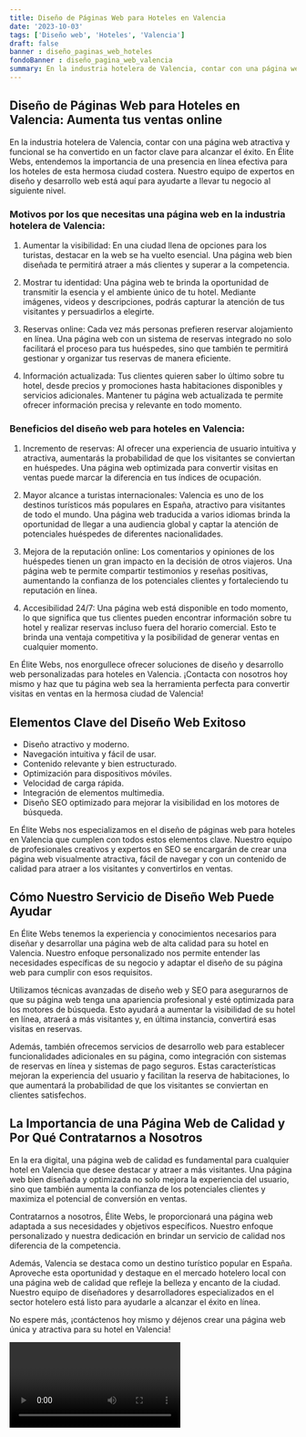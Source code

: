 ```yaml
---
title: Diseño de Páginas Web para Hoteles en Valencia
date: '2023-10-03'
tags: ['Diseño web', 'Hoteles', 'Valencia']
draft: false
banner : diseño_paginas_web_hoteles
fondoBanner : diseño_pagina_web_valencia
summary: En la industria hotelera de Valencia, contar con una página web atractiva y funcional se ha convertido en un factor clave para alcanzar el éxito. En Élite Webs, entendemos la importancia de una presencia en línea efectiva para los hoteles de esta hermosa ciudad costera. Nuestro equipo de expertos en diseño y desarrollo web está aquí para ayudarte a llevar tu negocio al siguiente nivel.
---
```


## Diseño de Páginas Web para Hoteles en Valencia: Aumenta tus ventas online

En la industria hotelera de Valencia, contar con una página web atractiva y funcional se ha convertido en un factor clave para alcanzar el éxito. En Élite Webs, entendemos la importancia de una presencia en línea efectiva para los hoteles de esta hermosa ciudad costera. Nuestro equipo de expertos en diseño y desarrollo web está aquí para ayudarte a llevar tu negocio al siguiente nivel.

### Motivos por los que necesitas una página web en la industria hotelera de Valencia:

1. Aumentar la visibilidad: En una ciudad llena de opciones para los turistas, destacar en la web se ha vuelto esencial. Una página web bien diseñada te permitirá atraer a más clientes y superar a la competencia.

2. Mostrar tu identidad: Una página web te brinda la oportunidad de transmitir la esencia y el ambiente único de tu hotel. Mediante imágenes, videos y descripciones, podrás capturar la atención de tus visitantes y persuadirlos a elegirte.

3. Reservas online: Cada vez más personas prefieren reservar alojamiento en línea. Una página web con un sistema de reservas integrado no solo facilitará el proceso para tus huéspedes, sino que también te permitirá gestionar y organizar tus reservas de manera eficiente.

4. Información actualizada: Tus clientes quieren saber lo último sobre tu hotel, desde precios y promociones hasta habitaciones disponibles y servicios adicionales. Mantener tu página web actualizada te permite ofrecer información precisa y relevante en todo momento.

### Beneficios del diseño web para hoteles en Valencia:

1. Incremento de reservas: Al ofrecer una experiencia de usuario intuitiva y atractiva, aumentarás la probabilidad de que los visitantes se conviertan en huéspedes. Una página web optimizada para convertir visitas en ventas puede marcar la diferencia en tus índices de ocupación.

2. Mayor alcance a turistas internacionales: Valencia es uno de los destinos turísticos más populares en España, atractivo para visitantes de todo el mundo. Una página web traducida a varios idiomas brinda la oportunidad de llegar a una audiencia global y captar la atención de potenciales huéspedes de diferentes nacionalidades.

3. Mejora de la reputación online: Los comentarios y opiniones de los huéspedes tienen un gran impacto en la decisión de otros viajeros. Una página web te permite compartir testimonios y reseñas positivas, aumentando la confianza de los potenciales clientes y fortaleciendo tu reputación en línea.

4. Accesibilidad 24/7: Una página web está disponible en todo momento, lo que significa que tus clientes pueden encontrar información sobre tu hotel y realizar reservas incluso fuera del horario comercial. Esto te brinda una ventaja competitiva y la posibilidad de generar ventas en cualquier momento.

En Élite Webs, nos enorgullece ofrecer soluciones de diseño y desarrollo web personalizadas para hoteles en Valencia. ¡Contacta con nosotros hoy mismo y haz que tu página web sea la herramienta perfecta para convertir visitas en ventas en la hermosa ciudad de Valencia!

<GifSeo />

<Cta />

## Elementos Clave del Diseño Web Exitoso

- Diseño atractivo y moderno.
- Navegación intuitiva y fácil de usar.
- Contenido relevante y bien estructurado.
- Optimización para dispositivos móviles.
- Velocidad de carga rápida.
- Integración de elementos multimedia.
- Diseño SEO optimizado para mejorar la visibilidad en los motores de búsqueda.

En Élite Webs nos especializamos en el diseño de páginas web para hoteles en Valencia que cumplen con todos estos elementos clave. Nuestro equipo de profesionales creativos y expertos en SEO se encargarán de crear una página web visualmente atractiva, fácil de navegar y con un contenido de calidad para atraer a los visitantes y convertirlos en ventas.

## Cómo Nuestro Servicio de Diseño Web Puede Ayudar

En Élite Webs tenemos la experiencia y conocimientos necesarios para diseñar y desarrollar una página web de alta calidad para su hotel en Valencia. Nuestro enfoque personalizado nos permite entender las necesidades específicas de su negocio y adaptar el diseño de su página web para cumplir con esos requisitos.

Utilizamos técnicas avanzadas de diseño web y SEO para asegurarnos de que su página web tenga una apariencia profesional y esté optimizada para los motores de búsqueda. Esto ayudará a aumentar la visibilidad de su hotel en línea, atraerá a más visitantes y, en última instancia, convertirá esas visitas en reservas.

Además, también ofrecemos servicios de desarrollo web para establecer funcionalidades adicionales en su página, como integración con sistemas de reservas en línea y sistemas de pago seguros. Estas características mejoran la experiencia del usuario y facilitan la reserva de habitaciones, lo que aumentará la probabilidad de que los visitantes se conviertan en clientes satisfechos.

## La Importancia de una Página Web de Calidad y Por Qué Contratarnos a Nosotros

En la era digital, una página web de calidad es fundamental para cualquier hotel en Valencia que desee destacar y atraer a más visitantes. Una página web bien diseñada y optimizada no solo mejora la experiencia del usuario, sino que también aumenta la confianza de los potenciales clientes y maximiza el potencial de conversión en ventas.

Contratarnos a nosotros, Élite Webs, le proporcionará una página web adaptada a sus necesidades y objetivos específicos. Nuestro enfoque personalizado y nuestra dedicación en brindar un servicio de calidad nos diferencia de la competencia.

Además, Valencia se destaca como un destino turístico popular en España. Aproveche esta oportunidad y destaque en el mercado hotelero local con una página web de calidad que refleje la belleza y encanto de la ciudad. Nuestro equipo de diseñadores y desarrolladores especializados en el sector hotelero está listo para ayudarle a alcanzar el éxito en línea.

No espere más, ¡contáctenos hoy mismo y déjenos crear una página web única y atractiva para su hotel en Valencia!

<Video />

<CtaBot job='Hoteles' city='Valencia'/>

<Gmaps query='Valencia+españa+maps' />